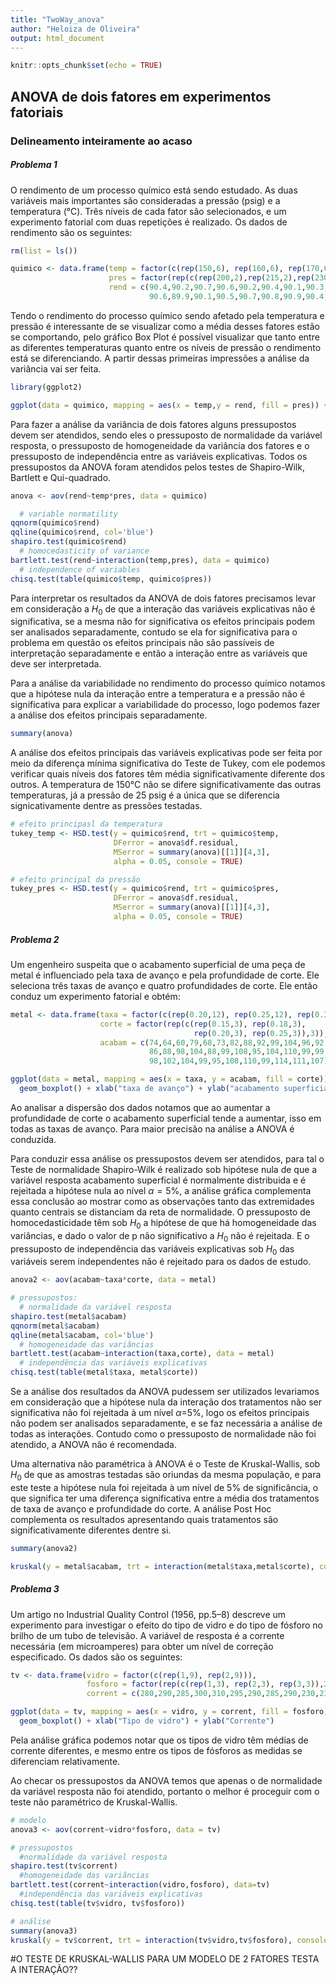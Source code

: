 ```yaml
---
title: "TwoWay_anova"
author: "Heloiza de Oliveira"
output: html_document
---
```


```r
knitr::opts_chunk$set(echo = TRUE)
```

## ANOVA de dois fatores em experimentos fatoriais 

### Delineamento inteiramente ao acaso


##### Problema 1

 O rendimento de um processo químico está sendo estudado. As duas variáveis mais importantes são consideradas a pressão (psig) e a temperatura (°C). Três níveis de cada fator são selecionados, e um experimento fatorial com duas repetições é realizado. Os dados de rendimento são os seguintes:

```r
rm(list = ls())

quimico <- data.frame(temp = factor(c(rep(150,6), rep(160,6), rep(170,6))),
                      pres = factor(rep(c(rep(200,2),rep(215,2),rep(230,2)),3)),
                      rend = c(90.4,90.2,90.7,90.6,90.2,90.4,90.1,90.3,90.5,
                               90.6,89.9,90.1,90.5,90.7,90.8,90.9,90.4,90.1))

```

Tendo o rendimento do processo químico sendo afetado pela temperatura e pressão é interessante de se visualizar como a média desses fatores estão se comportando, pelo gráfico Box Plot é possível visualizar que tanto entre as diferentes temperaturas quanto entre os níveis de pressão o rendimento está se diferenciando. A partir dessas primeiras impressões a análise da variância vai ser feita.

```r
library(ggplot2)

ggplot(data = quimico, mapping = aes(x = temp,y = rend, fill = pres)) + geom_boxplot()
```

Para fazer a análise da variância de dois fatores alguns pressupostos devem ser atendidos, sendo eles o pressuposto de normalidade da variável resposta, o pressuposto de homogeneidade da variância dos fatores e o pressuposto de independência entre as variáveis explicativas. Todos os pressupostos da ANOVA foram atendidos pelos testes de Shapiro-Wilk, Bartlett e Qui-quadrado.

```r
anova <- aov(rend~temp*pres, data = quimico)

  # variable normatility
qqnorm(quimico$rend)
qqline(quimico$rend, col='blue')
shapiro.test(quimico$rend)
  # homocedasticity of variance
bartlett.test(rend~interaction(temp,pres), data = quimico)
  # independence of variables
chisq.test(table(quimico$temp, quimico$pres))
```

Para interpretar os resultados da ANOVA de dois fatores precisamos levar em consideração a $H_0$ de que a interação das variáveis explicativas não é significativa, se a mesma não for significativa os efeitos principais podem ser analisados separadamente, contudo se ela for significativa para o problema em questão os efeitos principais não são passíveis de interpretação separadamente e então a interação entre as variáveis que deve ser interpretada.

Para a análise da variabilidade no rendimento do processo químico notamos que a hipótese nula da interação entre a temperatura e a pressão não é significativa para explicar a variabilidade do processo, logo podemos fazer a análise dos efeitos principais separadamente. 

```r
summary(anova)
```

A análise dos efeitos principais das variáveis explicativas pode ser feita por meio da diferença mínima significativa do Teste de Tukey, com ele podemos verificar quais níveis dos fatores têm média significativamente diferente dos outros. 
A temperatura de 150°C não se difere significativamente das outras temperaturas, já a pressão de 25 psig é a única que se diferencia signicativamente dentre as pressões testadas. 

```r
# efeito principasl da temperatura
tukey_temp <- HSD.test(y = quimico$rend, trt = quimico$temp,
                       DFerror = anova$df.residual,
                       MSerror = summary(anova)[[1]][4,3],
                       alpha = 0.05, console = TRUE)

# efeito principal da pressão
tukey_pres <- HSD.test(y = quimico$rend, trt = quimico$pres,
                       DFerror = anova$df.residual,
                       MSerror = summary(anova)[[1]][4,3],
                       alpha = 0.05, console = TRUE)
```



##### Problema 2

Um engenheiro suspeita que o acabamento superficial de uma peça de metal é influenciado pela taxa de avanço e pela profundidade de corte. Ele seleciona três taxas de avanço e quatro profundidades de corte. Ele então conduz um experimento fatorial e obtém:

```r
metal <- data.frame(taxa = factor(c(rep(0.20,12), rep(0.25,12), rep(0.30,12))), 
                    corte = factor(rep(c(rep(0.15,3), rep(0.18,3), 
                                         rep(0.20,3), rep(0.25,3)),3)),
                    acabam = c(74,64,60,79,68,73,82,88,92,99,104,96,92,
                               86,88,98,104,88,99,108,95,104,110,99,99,
                               98,102,104,99,95,108,110,99,114,111,107))

ggplot(data = metal, mapping = aes(x = taxa, y = acabam, fill = corte)) + 
  geom_boxplot() + xlab("taxa de avanço") + ylab("acabamento superficial")
```

Ao analisar a dispersão dos dados notamos que ao aumentar a profundidade de corte o acabamento superficial tende a aumentar, isso em todas as taxas de avanço. Para maior precisão na análise a ANOVA é conduzida.

Para conduzir essa análise os pressupostos devem ser atendidos, para tal o Teste de normalidade Shapiro-Wilk é realizado sob hipótese nula de que a variável resposta acabamento superficial é normalmente distribuida e é rejeitada a hipótese nula ao nível $\alpha=5$%, a análise gráfica complementa essa conclusão ao mostrar como as observações tanto das extremidades quanto centrais se distanciam da reta de normalidade.
O pressuposto de homocedasticidade têm sob $H_0$ a hipótese de que há homogeneidade das variâncias, e dado o valor de p não significativo a $H_0$ não é rejeitada. E o pressuposto de independência das variáveis explicativas sob $H_0$ das variáveis serem independentes não é rejeitado para os dados de estudo.

```r
anova2 <- aov(acabam~taxa*corte, data = metal)

# pressupostos:
  # normalidade da variável resposta
shapiro.test(metal$acabam)
qqnorm(metal$acabam)
qqline(metal$acabam, col='blue')
  # homogeneidade das variâncias
bartlett.test(acabam~interaction(taxa,corte), data = metal)
  # independência das variáveis explicativas
chisq.test(table(metal$taxa, metal$corte))
```

Se a análise dos resultados da ANOVA pudessem ser utilizados levariamos em consideração que a hipótese nula da interação dos tratamentos não ser significativa não foi rejeitada à um nível $\alpha$=5%, logo os efeitos principais não podem ser analisados separadamente, e se faz necessária a análise de todas as interações. Contudo como o pressuposto de normalidade não foi atendido, a ANOVA não é recomendada.

Uma alternativa não paramétrica à ANOVA é o Teste de Kruskal-Wallis, sob $H_0$ de que as amostras testadas são oriundas da mesma população, e para este teste a hipótese nula foi rejeitada à um nível de 5% de significância, o que significa ter uma diferença significativa entre a média dos tratamentos de taxa de avanço e profundidade do corte. A análise Post Hoc complementa os resultados apresentando quais tratamentos são significativamente diferentes dentre si. 

```r
summary(anova2)

kruskal(y = metal$acabam, trt = interaction(metal$taxa,metal$corte), console = T)
```



##### Problema 3

Um artigo no Industrial Quality Control (1956, pp.5–8) descreve um experimento para investigar o efeito do tipo de vidro e do tipo de fósforo no brilho de um tubo de televisão. A variável de resposta é a corrente necessária (em microamperes) para obter um nível de correção especificado. Os dados são os seguintes:

```r
tv <- data.frame(vidro = factor(c(rep(1,9), rep(2,9))),
                 fosforo = factor(rep(c(rep(1,3), rep(2,3), rep(3,3)),2)),
                 corrent = c(280,290,285,300,310,295,290,285,290,230,235,240,260,240,235,220,225,230))

ggplot(data = tv, mapping = aes(x = vidro, y = corrent, fill = fosforo)) + 
  geom_boxplot() + xlab("Tipo de vidro") + ylab("Corrente")
```

Pela análise gráfica podemos notar que os tipos de vidro têm médias de corrente diferentes, e mesmo entre os tipos de fósforos as medidas se diferenciam relativamente.

Ao checar os pressupostos da ANOVA temos que apenas o de normalidade da variável resposta não foi atendido, portanto o melhor é proceguir com o teste não paramétrico de Kruskal-Wallis.

```r
# modelo
anova3 <- aov(corrent~vidro*fosforo, data = tv)

# pressupostos
  #normalidade da variável resposta
shapiro.test(tv$corrent)
  #homogeneidade das variâncias
bartlett.test(corrent~interaction(vidro,fosforo), data=tv)
  #independência das variáveis explicativas
chisq.test(table(tv$vidro, tv$fosforo))

# análise
summary(anova3)
kruskal(y = tv$corrent, trt = interaction(tv$vidro,tv$fosforo), console = T)
```



#O TESTE DE KRUSKAL-WALLIS PARA UM MODELO DE 2 FATORES TESTA A INTERAÇÃO??
